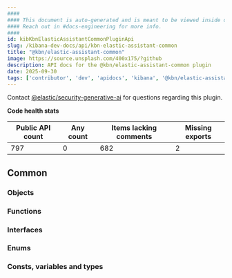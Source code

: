 ```yaml
---
####
#### This document is auto-generated and is meant to be viewed inside our experimental, new docs system.
#### Reach out in #docs-engineering for more info.
####
id: kibKbnElasticAssistantCommonPluginApi
slug: /kibana-dev-docs/api/kbn-elastic-assistant-common
title: "@kbn/elastic-assistant-common"
image: https://source.unsplash.com/400x175/?github
description: API docs for the @kbn/elastic-assistant-common plugin
date: 2025-09-30
tags: ['contributor', 'dev', 'apidocs', 'kibana', '@kbn/elastic-assistant-common']
---
```




Contact [@elastic/security-generative-ai](https://github.com/orgs/elastic/teams/security-generative-ai) for questions regarding this plugin.

**Code health stats**

| Public API count  | Any count | Items lacking comments | Missing exports |
|-------------------|-----------|------------------------|-----------------|
| 797 | 0 | 682 | 2 |

## Common

### Objects
<DocDefinitionList data={kbnElasticAssistantCommonObj.common.objects}/>

### Functions
<DocDefinitionList data={kbnElasticAssistantCommonObj.common.functions}/>

### Interfaces
<DocDefinitionList data={kbnElasticAssistantCommonObj.common.interfaces}/>

### Enums
<DocDefinitionList data={kbnElasticAssistantCommonObj.common.enums}/>

### Consts, variables and types
<DocDefinitionList data={kbnElasticAssistantCommonObj.common.misc}/>

